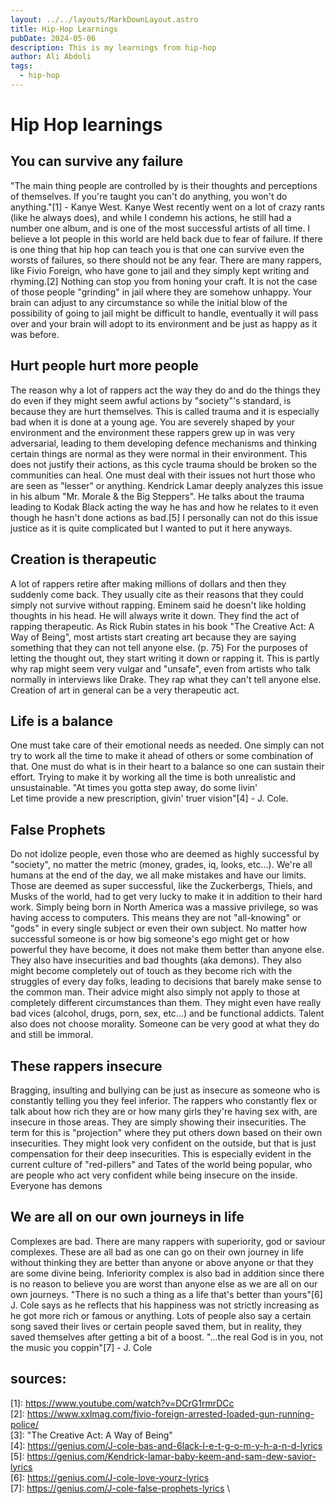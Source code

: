 ```yaml
---
layout: ../../layouts/MarkDownLayout.astro
title: Hip-Hop Learnings
pubDate: 2024-05-06
description: This is my learnings from hip-hop
author: Ali Abdoli
tags:
  - hip-hop
---
```

# Hip Hop learnings

## You can survive any failure

"The main thing people are controlled by is their thoughts and perceptions of themselves. If you're taught you can't do anything, you won't do anything."\[1] - Kanye West. Kanye West recently went on a lot of crazy rants (like he always does), and while I condemn his actions, he still had a number one album, and is one of the most successful artists of all time. I believe a lot people in this world are held back due to fear of failure. If there is one thing that hip hop can teach you is that one can survive even the worsts of failures, so there should not be any fear. There are many rappers, like Fivio Foreign, who have gone to jail and they simply kept writing and rhyming.\[2] Nothing can stop you from honing your craft. It is not the case of those people "grinding" in jail where they are somehow unhappy. Your brain can adjust to any circumstance so while the initial blow of the possibility of going to jail might be difficult to handle, eventually it will pass over and your brain will adopt to its environment and be just as happy as it was before.
## Hurt people hurt more people

The reason why a lot of rappers act the way they do and do the things they do even if they might seem awful actions by "society"'s standard, is because they are hurt themselves. This is called trauma and it is especially bad when it is done at a young age. You are severely shaped by your environment and the environment these rappers grew up in was very adversarial, leading to them developing defence mechanisms and thinking certain things are normal as they were normal in their environment. This does not justify their actions, as this cycle trauma should be broken so the communities can heal. One must deal with their issues not hurt those who are seen as "lesser" or anything. Kendrick Lamar deeply analyzes this issue in his album "Mr. Morale & the Big Steppers". He talks about the trauma leading to Kodak Black acting the way he has and how he relates to it even though he hasn't done actions as bad.\[5] I personally can not do this issue justice as it is quite complicated but I wanted to put it here anyways.
## Creation is therapeutic

A lot of rappers retire after making millions of dollars and then they suddenly come back. They usually cite as their reasons that they could simply not survive without rapping. Eminem said he doesn't like holding thoughts in his head. He will always write it down. They find the act of rapping therapeutic. As Rick Rubin states in his book "The Creative Act: A Way of Being", most artists start creating art because they are saying something that they can not tell anyone else. (p. 75) For the purposes of letting the thought out, they start writing it down or rapping it. This is partly why rap might seem very vulgar and "unsafe", even from artists who talk normally in interviews like Drake. They rap what they can't tell anyone else. Creation of art in general can be a very therapeutic act.
## Life is a balance

One must take care of their emotional needs as needed. One simply can not try to work all the time to make it ahead of others or some combination of that. One must do what is in their heart to a balance so one can sustain their effort. Trying to make it by working all the time is both unrealistic and unsustainable. "At times you gotta step away, do some livin'  
Let time provide a new prescription, givin' truer vision"\[4] - J. Cole. 
## False Prophets

Do not idolize people, even those who are deemed as highly successful by "society", no matter the metric (money, grades, iq, looks, etc...). We're all humans at the end of the day, we all make mistakes and have our limits. Those are deemed as super successful, like the Zuckerbergs, Thiels, and Musks of the world, had to get very lucky to make it in addition to their hard work. Simply being born in North America was a massive privilege, so was having access to computers. This means they are not "all-knowing" or "gods" in every single subject or even their own subject. No matter how successful someone is or how big someone's ego might get or how powerful they have become, it does not make them better than anyone else. They also have insecurities and bad thoughts (aka demons). They also might become completely out of touch as they become rich with the struggles of every day folks, leading to decisions that barely make sense to the common man. Their advice might also simply not apply to those at completely different circumstances than them. They might even have really bad vices (alcohol, drugs, porn, sex, etc...) and be functional addicts. Talent also does not choose morality. Someone can be very good at what they do and still be immoral.
## These rappers insecure

Bragging, insulting and bullying can be just as insecure as someone who is constantly telling you they feel inferior. The rappers who constantly flex or talk about how rich they are or how many girls they're having sex with, are insecure in those areas. They are simply showing their insecurities. The term for this is "projection" where they put others down based on their own insecurities. They might look very confident on the outside, but that is just compensation for their deep insecurities. This is especially evident in the current culture of "red-pillers" and Tates of the world being popular, who are people who act very confident while being insecure on the inside. Everyone has demons
## We are all on our own journeys in life

Complexes are bad. There are many rappers with superiority, god or saviour complexes. These are all bad as one can go on their own journey in life without thinking they are better than anyone or above anyone or that they are some divine being. Inferiority complex is also bad in addition since there is no reason to believe you are worst than anyone else as we are all on our own journeys. "There is no such a thing as a life that's better than yours"\[6] J. Cole says as he reflects that his happiness was not strictly increasing as he got more rich or famous or anything. Lots of people also say a certain song saved their lives or certain people saved them, but in reality, they saved themselves after getting a bit of a boost. "...the real God is in you, not the music you coppin"\[7] - J. Cole

## sources:
\[1]: https://www.youtube.com/watch?v=DCrG1rmrDCc \
\[2]: https://www.xxlmag.com/fivio-foreign-arrested-loaded-gun-running-police/ \
\[3]: "The Creative Act: A Way of Being" \
\[4]: https://genius.com/J-cole-bas-and-6lack-l-e-t-g-o-m-y-h-a-n-d-lyrics \
\[5]: https://genius.com/Kendrick-lamar-baby-keem-and-sam-dew-savior-lyrics \
\[6]: https://genius.com/J-cole-love-yourz-lyrics \
\[7]: https://genius.com/J-cole-false-prophets-lyrics \
